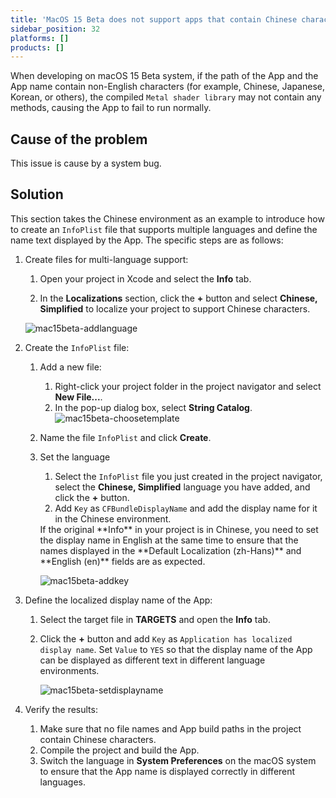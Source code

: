 ```yaml
---
title: 'MacOS 15 Beta does not support apps that contain Chinese characters in the path'
sidebar_position: 32
platforms: []
products: []
---
```


When developing on macOS 15 Beta system, if the path of the App and the App name contain non-English characters (for example, Chinese, Japanese, Korean, or others), the compiled `Metal shader library` may not contain any methods, causing the App to fail to run normally.

## Cause of the problem

This issue is cause by a system bug.

## Solution

This section takes the Chinese environment as an example to introduce how to create an `InfoPlist` file that supports multiple languages and define the name text displayed by the App. The specific steps are as follows:

1. Create files for multi-language support:

    1. Open your project in Xcode and select the **Info** tab.

    1. In the **Localizations** section, click the **+** button and select **Chinese, Simplified** to localize your project to support Chinese characters.

    ![mac15beta-addlanguage](../data/images/mac15beta-addlanguage.png)

1. Create the `InfoPlist` file:

    1. Add a new file:
        1. Right-click your project folder in the project navigator and select **New File...**.
        1. In the pop-up dialog box, select **String Catalog**.
    ![mac15beta-choosetemplate](../data/images/mac15beta-choosetemplate.png)

    1. Name the file `InfoPlist` and click **Create**.

    1. Set the language

        1. Select the `InfoPlist` file you just created in the project navigator, select the **Chinese, Simplified** language you have added, and click the **+** button.
        1. Add `Key` as `CFBundleDisplayName` and add the display name for it in the Chinese environment.

        <Admonition type="caution" title="Note">
        If the original **Info** in your project is in Chinese, you need to set the display name in English at the same time to ensure that the names displayed in the **Default Localization (zh-Hans)** and **English (en)** fields are as expected.
        </Admonition>

        ![mac15beta-addkey](../data/images/mac15beta-addkey.png)

1. Define the localized display name of the App:

    1. Select the target file in **TARGETS** and open the **Info** tab.

    1. Click the **+** button and add `Key` as `Application has localized display name`. Set `Value` to `YES` so that the display name of the App can be displayed as different text in different language environments.

        ![mac15beta-setdisplayname](../data/images/mac15beta-setdisplayname.png)

1. Verify the results:

    1. Make sure that no file names and App build paths in the project contain Chinese characters.
    1. Compile the project and build the App.
    1. Switch the language in **System Preferences** on the macOS system to ensure that the App name is displayed correctly in different languages.